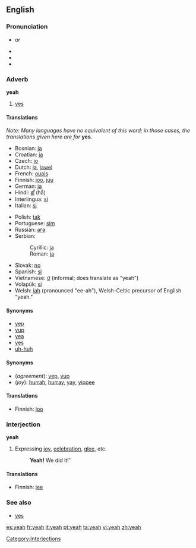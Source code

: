 {{wikipedia}}
==English==

===Pronunciation===
*{{IPA|/jɛ/}} or {{IPAchar|/jɛə/}}
*{{audio|en-us-yeah.ogg|Audio (US)}}
*{{audio|en-us-yeah-interjection.ogg|Audio (US)}}
*{{rhymes|ɛə}}

===Adverb===
'''yeah'''

# {{informal}} [[yes]]

====Translations====
''Note: Many languages have no equivalent of this word; in those cases, the translations given here are for'' '''yes'''.

{{trans-top|yes}}
*Bosnian: [[ja#Bosnian|ja]]
*Croatian: [[ja#Croatian|ja]]
*Czech: [[jo#Czech|jo]]
*Dutch: [[ja#Dutch|ja]], [[jawel]]
*French: [[ouais]]
*Finnish: [[joo]], [[juu]]
*German: [[ja]]
*Hindi: [[हाँ]] (hā̃)
*Interlingua: [[si#Interlingua|si]]
*Italian: [[si#Italian|si]]
{{trans-mid}}
*Polish: [[tak]]
*Portuguese: [[sim]]
*Russian: [[ага]]
*Serbian:
*:Cyrillic: [[ја#Serbian|ја]]
*:Roman: [[ja#Serbian|ja]]
*Slovak: [[no#Slovak|no]] <!-- Yes, this is in the right place, no means yeah or yep in Slovak -->
*Spanish: [[si]]
*Vietnamese: [[ừ]] (informal; does translate as "yeah")
*Volapük: [[si#Volapük|si]]
*Welsh: [[iah]] (pronounced "ee-ah"), Welsh-Celtic precursor of English "yeah."

{{trans-bottom}}

====Synonyms====
*[[yep]]
*[[yup]]
*[[yea]]
*[[yes]]
*[[uh-huh]]

====Synonyms====
*(''agreement''): [[yep]], [[yup]]
*(''joy''): [[hurrah]], [[hurray]], [[yay]], [[yippee]] <!--etc-->

====Translations====
{{trans-top|expressing agreement}}
*Finnish: [[joo]]
{{trans-mid}}
{{trans-bottom}}

===Interjection===
'''yeah'''

# Expressing [[joy]], [[celebration]], [[glee]], etc.
#:'''Yeah!''' We did it!''

====Translations====
{{trans-top|expressing joy}}
*Finnish: [[jee]]
{{trans-mid}}
{{trans-bottom}}

===See also===
*[[yes]]

[[Category:Interjections]]

[[es:yeah]]
[[fr:yeah]]
[[it:yeah]]
[[pt:yeah]]
[[ta:yeah]]
[[vi:yeah]]
[[zh:yeah]]
